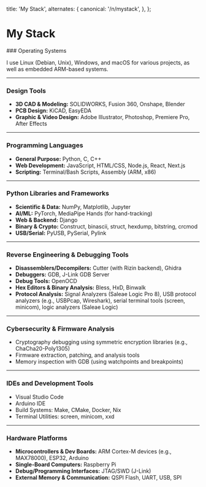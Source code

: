 
  title: 'My Stack',
  alternates: {
    canonical: '/n/mystack',
  },
};

# My Stack

<AnimatedName />
### Operating Systems

I use Linux (Debian, Unix), Windows, and macOS for various projects, as well as embedded ARM-based systems.

---

### Design Tools

- **3D CAD & Modeling:** SOLIDWORKS, Fusion 360, Onshape, Blender
- **PCB Design:** KiCAD, EasyEDA
- **Graphic & Video Design:** Adobe Illustrator, Photoshop, Premiere Pro, After Effects

---

### Programming Languages

- **General Purpose:** Python, C, C++
- **Web Development:** JavaScript, HTML/CSS, Node.js, React, Next.js
- **Scripting:** Terminal/Bash Scripts, Assembly (ARM, x86)

---

### Python Libraries and Frameworks

- **Scientific & Data:** NumPy, Matplotlib, Jupyter
- **AI/ML:** PyTorch, MediaPipe Hands (for hand-tracking)
- **Web & Backend:** Django
- **Binary & Crypto:** Construct, binascii, struct, hexdump, bitstring, crcmod
- **USB/Serial:** PyUSB, PySerial, Pylink

---

### Reverse Engineering & Debugging Tools

- **Disassemblers/Decompilers:** Cutter (with Rizin backend), Ghidra
- **Debuggers:** GDB, J-Link GDB Server
- **Debug Tools:** OpenOCD
- **Hex Editors & Binary Analysis:** Bless, HxD, Binwalk
- **Protocol Analysis:** Signal Analyzers (Saleae Logic Pro 8), USB protocol analyzers (e.g., USBPcap, Wireshark), serial terminal tools (screen, minicom), logic analyzers (Saleae Logic)

---

### Cybersecurity & Firmware Analysis

- Cryptography debugging using symmetric encryption libraries (e.g., ChaCha20-Poly1305)
- Firmware extraction, patching, and analysis tools
- Memory inspection with GDB (using watchpoints and breakpoints)

---

### IDEs and Development Tools

- Visual Studio Code
- Arduino IDE
- Build Systems: Make, CMake, Docker, Nix
- Terminal Utilities: screen, minicom, xxd

---

### Hardware Platforms

- **Microcontrollers & Dev Boards:** ARM Cortex-M devices (e.g., MAX78000), ESP32, Arduino
- **Single-Board Computers:** Raspberry Pi
- **Debug/Programming Interfaces:** JTAG/SWD (J-Link)
- **External Memory & Communication:** QSPI Flash, UART, USB, SPI
